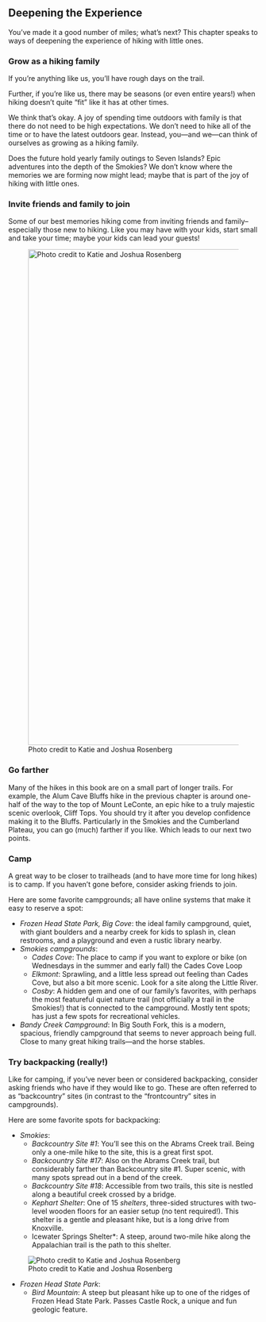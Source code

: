 ## Deepening the Experience

You've made it a good number of miles; what's next? This chapter speaks to ways of deepening the experience of hiking with little ones.

### Grow as a hiking family

If you're anything like us, you'll have rough days on the trail. 

Further, if you're like us, there may be seasons (or even entire years!) when hiking doesn't quite "fit" like it has at other times.

We think that's okay. A joy of spending time outdoors with family is that there do not need to be high expectations. 
We don't need to hike all of the time or to have the latest outdoors gear. Instead, you---and we---can think of ourselves as growing as a hiking family. 

Does the future hold yearly family outings to Seven Islands? Epic adventures into the depth of the Smokies? We don't know where the memories we are forming now might lead; maybe that is part of the joy of hiking with little ones.

### Invite friends and family to join

Some of our best memories hiking come from inviting friends and family–especially those new to hiking. Like you may have with your kids, start small and take your time; maybe your kids can lead your guests!

![Photo credit to Katie and Joshua Rosenberg](img/kids-leconte.jpeg){width="1000"}

### Go farther

Many of the hikes in this book are on a small part of longer trails. For example, the Alum Cave Bluffs hike in the previous chapter is around one-half of the way to the top of Mount LeConte, an epic hike to a truly majestic scenic overlook, Cliff Tops. You should try it after you develop confidence making it to the Bluffs. Particularly in the Smokies and the Cumberland Plateau, you can go (much) farther if you like. Which leads to our next two points.

### Camp

A great way to be closer to trailheads (and to have more time for long hikes) is to camp. If you haven't gone before, consider asking friends to join. 

Here are some favorite campgrounds; all have online systems that make it easy to reserve a spot:

-   *Frozen Head State Park, Big Cove*: the ideal family campground, quiet, with giant boulders and a nearby creek for kids to splash in, clean restrooms, and a playground and even a rustic library nearby.
-   *Smokies campgrounds*:
    -   *Cades Cove*: The place to camp if you want to explore or bike (on Wednesdays in the summer and early fall) the Cades Cove Loop
    -   *Elkmont*: Sprawling, and a little less spread out feeling than Cades Cove, but also a bit more scenic. Look for a site along the Little River.
    -   *Cosby*: A hidden gem and one of our family's favorites, with perhaps the most featureful quiet nature trail (not officially a trail in the Smokies!) that is connected to the campground. Mostly tent spots; has just a few spots for recreational vehicles.
-   *Bandy Creek Campground*: In Big South Fork, this is a modern, spacious, friendly campground that seems to never approach being full. Close to many great hiking trails---and the horse stables.

### Try backpacking (really!)

Like for camping, if you've never been or considered backpacking, consider asking friends who have if they would like to go. These are often referred to as "backcountry" sites (in contrast to the "frontcountry" sites in campgrounds). 

Here are some favorite spots for backpacking:

- *Smokies*:
	-   *Backcountry Site #1*: You'll see this on the Abrams Creek trail. Being only a one-mile hike to the site, this is a great first spot. 
	-   *Backcountry Site #17*: Also on the Abrams Creek trail, but considerably farther than Backcountry site #1. Super scenic, with many spots spread out in a bend of the creek.
	-   *Backcountry Site #18*: Accessible from two trails, this site is nestled along a beautiful creek crossed by a bridge.
	-   *Kephart Shelter*: One of 15 *shelters*, three-sided structures with two-level wooden floors for an easier setup (no tent required!). This shelter is a gentle and pleasant hike, but is a long drive from Knoxville.
	-   Icewater Springs Shelter*: A steep, around two-mile hike along the Appalachian trail is the path to this shelter.

![Photo credit to Katie and Joshua Rosenberg](img/leconte-summit.jpeg)

- *Frozen Head State Park*:
	- *Bird Mountain*: A steep but pleasant hike up to one of the ridges of Frozen Head State Park. Passes Castle Rock, a unique and fun geologic feature.
